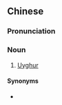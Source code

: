 ==Chinese==
{{zh-forms|s=维吾尔语|type=31}}

===Pronunciation===
{{zh-pron
|m=wéiwú'ěryǔ
|cat=n
}}

===Noun===
{{zh-noun}}

# [[Uyghur]] {{gloss|language}}

====Synonyms====
* {{zh-l|維語}}

{{zh-cat|Languages}}
